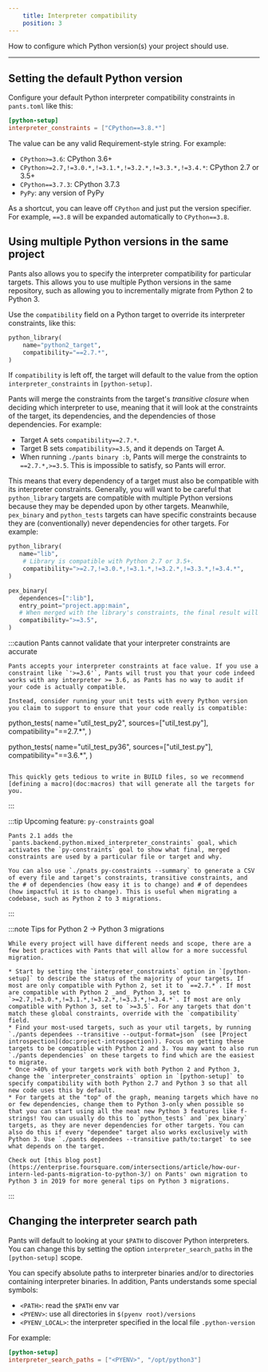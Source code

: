 ```yaml
---
    title: Interpreter compatibility
    position: 3
---
```



How to configure which Python version(s) your project should use.

---

## Setting the default Python version

Configure your default Python interpreter compatibility constraints in `pants.toml` like this:

```toml title="title="pants.toml""
[python-setup]
interpreter_constraints = ["CPython==3.8.*"]
```

The value can be any valid Requirement-style string. For example:

- `CPython>=3.6`: CPython 3.6+
- `CPython>=2.7,!=3.0.*,!=3.1.*,!=3.2.*,!=3.3.*,!=3.4.*`: CPython 2.7 or 3.5+
- `CPython==3.7.3`: CPython 3.7.3
- `PyPy`: any version of PyPy

As a shortcut, you can leave off `CPython` and just put the version specifier. For example, `==3.8` will be expanded automatically to `CPython==3.8`.

## Using multiple Python versions in the same project

Pants also allows you to specify the interpreter compatibility for particular targets. This allows you to use multiple Python versions in the same repository, such as allowing you to incrementally migrate from Python 2 to Python 3.

Use the `compatibility` field on a Python target to override its interpreter constraints, like this:

```python title="title="BUILD""
python_library(
    name="python2_target",
    compatibility="==2.7.*",
)
```

If `compatibility` is left off, the target will default to the value from the option `interpreter_constraints` in `[python-setup]`.

Pants will merge the constraints from the target's _transitive closure_ when deciding which interpreter to use, meaning that it will look at the constraints of the target, its dependencies, and the dependencies of those dependencies. For example:

- Target A sets `compatibility==2.7.*`.
- Target B sets `compatibility>=3.5`, and it depends on Target A.
- When running `./pants binary :b`, Pants will merge the constraints to `==2.7.*,>=3.5`. This is impossible to satisfy, so Pants will error.

This means that every dependency of a target must also be compatible with its interpreter constraints. Generally, you will want to be careful that `python_library` targets are compatible with multiple Python versions because they may be depended upon by other targets. Meanwhile, `pex_binary` and `python_tests` targets can have specific constraints because they are (conventionally) never dependencies for other targets. For example:

```python
python_library(
   name="lib",
    # Library is compatible with Python 2.7 or 3.5+.
    compatibility=">=2.7,!=3.0.*,!=3.1.*,!=3.2.*,!=3.3.*,!=3.4.*",
)

pex_binary(
   dependences=[":lib"],
   entry_point="project.app:main",
   # When merged with the library's constraints, the final result will require `>=3.5`.
   compatibility=">=3.5",
)
```

:::caution Pants cannot validate that your interpreter constraints are accurate

```
Pants accepts your interpreter constraints at face value. If you use a constraint like `'>=3.6'`, Pants will trust you that your code indeed works with any interpreter >= 3.6, as Pants has no way to audit if your code is actually compatible.

Instead, consider running your unit tests with every Python version you claim to support to ensure that your code really is compatible:

```

python_tests(
name="util_test_py2",
sources=["util_test.py"],
compatibility="==2.7.\*",
)

python_tests(
name="util_test_py36",
sources=["util_test.py"],
compatibility="==3.6.\*",
)

```

This quickly gets tedious to write in BUILD files, so we recommend [defining a macro](doc:macros) that will generate all the targets for you.

```

:::

:::tip Upcoming feature: `py-constraints` goal

```
Pants 2.1 adds the `pants.backend.python.mixed_interpreter_constraints` goal, which activates the `py-constraints` goal to show what final, merged constraints are used by a particular file or target and why.

You can also use `./pnats py-constraints --summary` to generate a CSV of every file and target's constraints, transitive constraints, and the # of dependencies (how easy it is to change) and # of dependees (how impactful it is to change). This is useful when migrating a codebase, such as Python 2 to 3 migrations.

```

:::

:::note Tips for Python 2 -> Python 3 migrations

```
While every project will have different needs and scope, there are a few best practices with Pants that will allow for a more successful migration.

* Start by setting the `interpreter_constraints` option in `[python-setup]` to describe the status of the majority of your targets. If most are only compatible with Python 2, set it to `==2.7.*`. If most are compatible with Python 2 _and_ Python 3, set to `>=2.7,!=3.0.*,!=3.1.*,!=3.2.*,!=3.3.*,!=3.4.*`. If most are only compatible with Python 3, set to `>=3.5`. For any targets that don't match these global constraints, override with the `compatibility` field.
* Find your most-used targets, such as your util targets, by running `./pants dependees --transitive --output-format=json` (see [Project introspection](doc:project-introspection)). Focus on getting these targets to be compatible with Python 2 and 3. You may want to also run `./pants dependencies` on these targets to find which are the easiest to migrate.
* Once >40% of your targets work with both Python 2 and Python 3, change the `interpreter_constraints` option in `[python-setup]` to specify compatibility with both Python 2.7 and Python 3 so that all new code uses this by default.
* For targets at the "top" of the graph, meaning targets which have no or few dependencies, change them to Python 3-only when possible so that you can start using all the neat new Python 3 features like f-strings! You can usually do this to `python_tests` and `pex_binary` targets, as they are never dependencies for other targets. You can also do this if every "dependee" target also works exclusively with Python 3. Use `./pants dependees --transitive path/to:target` to see what depends on the target.

Check out [this blog post](https://enterprise.foursquare.com/intersections/article/how-our-intern-led-pants-migration-to-python-3/) on Pants' own migration to Python 3 in 2019 for more general tips on Python 3 migrations.

```

:::

## Changing the interpreter search path

Pants will default to looking at your `$PATH` to discover Python interpreters. You can change this by setting the option `interpreter_search_paths` in the `[python-setup]` scope.

You can specify absolute paths to interpreter binaries and/or to directories containing interpreter binaries. In addition, Pants understands some special symbols:

- `<PATH>`: read the `$PATH` env var
- `<PYENV>`: use all directories in `$(pyenv root)/versions`
- `<PYENV_LOCAL>`: the interpreter specified in the local file `.python-version`

For example:

```toml title="title="pants.toml""
[python-setup]
interpreter_search_paths = ["<PYENV>", "/opt/python3"]
```

